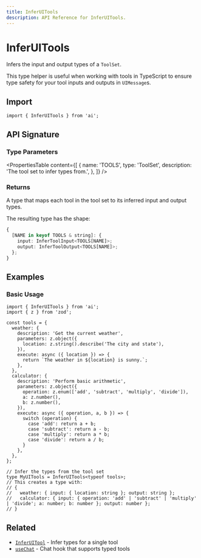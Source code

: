 ```yaml
---
title: InferUITools
description: API Reference for InferUITools.
---
```


# InferUITools

Infers the input and output types of a `ToolSet`.

This type helper is useful when working with tools in TypeScript to ensure type safety for your tool inputs and outputs in `UIMessage`s.

## Import

```tsx
import { InferUITools } from 'ai';
```

## API Signature

### Type Parameters

<PropertiesTable
  content={[
    {
      name: 'TOOLS',
      type: 'ToolSet',
      description: 'The tool set to infer types from.',
    },
  ]}
/>

### Returns

A type that maps each tool in the tool set to its inferred input and output types.

The resulting type has the shape:
```typescript
{
  [NAME in keyof TOOLS & string]: {
    input: InferToolInput<TOOLS[NAME]>;
    output: InferToolOutput<TOOLS[NAME]>;
  };
}
```

## Examples

### Basic Usage

```tsx
import { InferUITools } from 'ai';
import { z } from 'zod';

const tools = {
  weather: {
    description: 'Get the current weather',
    parameters: z.object({
      location: z.string().describe('The city and state'),
    }),
    execute: async ({ location }) => {
      return `The weather in ${location} is sunny.`;
    },
  },
  calculator: {
    description: 'Perform basic arithmetic',
    parameters: z.object({
      operation: z.enum(['add', 'subtract', 'multiply', 'divide']),
      a: z.number(),
      b: z.number(),
    }),
    execute: async ({ operation, a, b }) => {
      switch (operation) {
        case 'add': return a + b;
        case 'subtract': return a - b;
        case 'multiply': return a * b;
        case 'divide': return a / b;
      }
    },
  },
};

// Infer the types from the tool set
type MyUITools = InferUITools<typeof tools>;
// This creates a type with:
// {
//   weather: { input: { location: string }; output: string };
//   calculator: { input: { operation: 'add' | 'subtract' | 'multiply' | 'divide'; a: number; b: number }; output: number };
// }
```

## Related

- [`InferUITool`](/docs/reference/ai-sdk-ui/infer-ui-tool) - Infer types for a single tool
- [`useChat`](/docs/reference/ai-sdk-ui/use-chat) - Chat hook that supports typed tools
